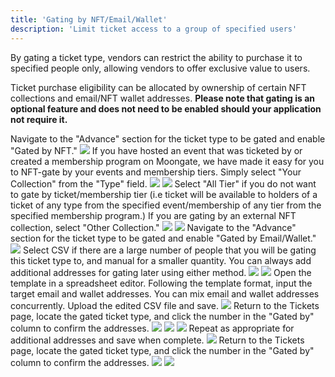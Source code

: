 ```yaml
---
title: 'Gating by NFT/Email/Wallet'
description: 'Limit ticket access to a group of specified users'
---
```


By gating a ticket type, vendors can restrict the ability to purchase it to specified people only, allowing vendors to offer exclusive value to users. 

Ticket purchase eligibility can be allocated by ownership of certain NFT collections and email/NFT wallet addresses. **Please note that gating is an optional feature and does not need to be enabled should your application not require it.**

<AccordionGroup>
  <Accordion title="Gating by NFT">
    <Steps>
        <Step title="Enable NFT-gating">
            Navigate to the "Advance" section for the ticket type to be gated and enable "Gated by NFT."
            <img src="/images/creating campaign/ticketing/gating/NFT Gate Toggle.png"/>
        </Step>
        <Step title="Select NFT Collection to Gate By">
            If you have hosted an event that was ticketed by or created a membership program on Moongate, we have made it easy for you to NFT-gate by your events and membership tiers. Simply select "Your Collection" from the "Type" field.
            <img src="/images/creating campaign/ticketing/gating/Your Collection Toggle.png"/>
            <Accordion title="Your Collection">
                <img src="/images/creating campaign/ticketing/gating/NFT Gate Toggle.png"/>
                <Steps>
                    <Step title="Select the target event/membership program from the 'NFT Collection' field.">
                    </Step>
                    <Step title="Select the target ticket/membership tier from the 'Type' field.">
                        Select "All Tier" if you do not want to gate by ticket/membership tier (i.e ticket will be available to holders of a ticket of any type from the specified event/membership of any tier from the specified membership program.)
                    </Step>
                </Steps>
            </Accordion>
            If you are gating by an external NFT collection, select "Other Collection."
            <img src="/images/creating campaign/ticketing/gating/Other Collection Toggle.png"/>
            <Accordion title="Other Collection">
                <img src="/images/creating campaign/ticketing/gating/Select Network.gif"/>
                <Steps>
                    <Step title="Select the network on which the target NFT collection is hosted.">
                    </Step>
                    <Step title="Enter the NFT collections' contract address.">
                    </Step>
                </Steps>
            </Accordion>
        </Step>
    </Steps>
  </Accordion>
  <Accordion title="Gating by Email/Wallet (Whitelisting)">
    <Steps>
        <Step title="Enable Email/Wallet-gating">
            Navigate to the "Advance" section for the ticket type to be gated and enable "Gated by Email/Wallet."
            <img src="/images/creating campaign/ticketing/gating/Email or Wallet Toggle.png"/>
        </Step>
        <Step title="Choose a Whitelisting Method">
            Select CSV if there are a large number of people that you will be gating this ticket type to, and manual for a smaller quantity.
            <Tip>
                You can always add additional addresses for gating later using either method.
            </Tip>
            <img src="/images/creating campaign/ticketing/gating/CSV Gate.png"/>
            <Accordion title="CSV (bulk import)">
                <Steps>
                    <Step title="Download the CSV template">
                        <img src="/images/creating campaign/ticketing/gating/Download CSV Template.png"/>
                    </Step>
                    <Step title="Add Addresses to the CSV Template">
                        Open the template in a spreadsheet editor. Following the template format, input the target email and wallet addresses. You can mix email and wallet addresses concurrently.
                    </Step>
                    <Step title="Upload the CSV">
                        Upload the edited CSV file and save.
                        <img src="/images/creating campaign/ticketing/gating/Whitelist Upload.png"/>
                    </Step>
                    <Step title="Confirm Successful Import">
                        Return to the Tickets page, locate the gated ticket type, and click the number in the "Gated by" column to confirm the addresses.
                        <img src="/images/creating campaign/ticketing/gating/Whitelist Confirmation 1.png"/>
                        <img src="/images/creating campaign/ticketing/gating/Whitelist Confirmation 2.png"/>
                    </Step>
                </Steps>
            </Accordion>
            <img src="/images/creating campaign/ticketing/gating/Manual Gate.png"/>
            <Accordion title="Manual">
                <Steps>
                    <Step title="Click 'Add Whitelist' and input an email/wallet address">
                        Repeat as appropriate for additional addresses and save when complete.
                        <img src="/images/creating campaign/ticketing/gating/Manual Flow.gif"/>
                    </Step>
                    <Step title="Confirm Successful Import">
                        Return to the Tickets page, locate the gated ticket type, and click the number in the "Gated by" column to confirm the addresses.
                        <img src="/images/creating campaign/ticketing/gating/Whitelist Confirmation 1.png"/>
                        <img src="/images/creating campaign/ticketing/gating/Whitelist Confirmation 2.png"/>
                    </Step>
                </Steps>
            </Accordion>
        </Step>
    </Steps>
  </Accordion>
</AccordionGroup>